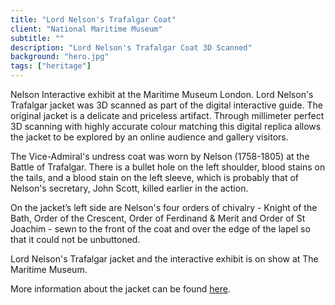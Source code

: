 ```yaml
---
title: "Lord Nelson's Trafalgar Coat"
client: "National Maritime Museum"
subtitle: ""
description: "Lord Nelson's Trafalgar Coat 3D Scanned"
background: "hero.jpg"
tags: ["heritage"]
---
```



Nelson Interactive exhibit at the Maritime Museum London. Lord Nelson's Trafalgar jacket was 3D scanned as part of the digital interactive guide. The original jacket is a delicate and priceless artifact. Through millimeter perfect 3D scanning with highly accurate colour matching this digital replica allows the jacket to be explored by an online audience and gallery visitors.

The Vice-Admiral's undress coat was worn by Nelson (1758-1805) at the Battle of Trafalgar. There is a bullet hole on the left shoulder, blood stains on the tails, and a blood stain on the left sleeve, which is probably that of Nelson's secretary, John Scott, killed earlier in the action.

On the jacket’s left side are Nelson's four orders of chivalry - Knight of the Bath, Order of the Crescent, Order of Ferdinand & Merit and Order of St Joachim - sewn to the front of the coat and over the edge of the lapel so that it could not be unbuttoned.

Lord Nelson's Trafalgar jacket and the interactive exhibit is on show at The Maritime Museum.

More information about the jacket can be found [here](https://collections.rmg.co.uk/collections/objects/71238.html).

<ImageMagic
  href="nelsonsuniform_closewhite.jpg"
  caption="A closeup of the rendered mesh"
/>
<InlineImages>
  <ImageMagic href="nelsonsuniform_jacket.jpg" />
  <ImageMagic href="nelsonsuniform_jacket3.jpg" />
</InlineImages>
